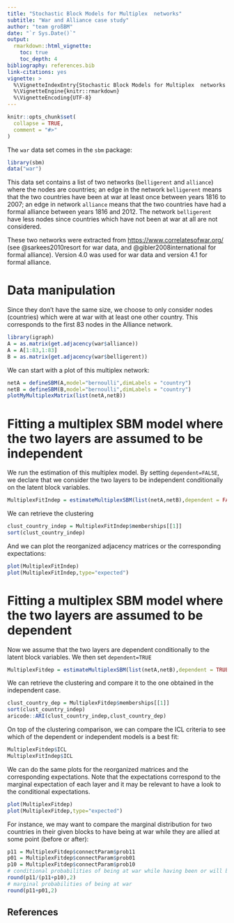```yaml
---
title: "Stochastic Block Models for Multiplex  networks"
subtitle: "War and Alliance case study"
author: "team großBM"
date: "`r Sys.Date()`"
output:
  rmarkdown::html_vignette:
    toc: true
    toc_depth: 4
bibliography: references.bib
link-citations: yes
vignette: >
  %\VignetteIndexEntry{Stochastic Block Models for Multiplex  networks : application}
  %\VignetteEngine{knitr::rmarkdown} 
  %\VignetteEncoding{UTF-8}
---
```


```r
knitr::opts_chunk$set(
  collapse = TRUE,
  comment = "#>"
)
```

The `war` data set comes in the `sbm` package:

```r
library(sbm)
data("war")
```

This data set contains a list of two networks (`belligerent` and `alliance`) where the nodes are countries; an edge in the network `belligerent` means that the two countries have been at war at least once between years 1816 to 2007; an edge in network `alliance` means that the two countries have had a formal alliance between years 1816 and 2012.  The network `belligerent` have less nodes since countries which have not been at war at all are not considered.

These two networks were extracted from [https://www.correlatesofwar.org/](https://www.correlatesofwar.org/) (see @sarkees2010resort for war data, and  @gibler2008international for formal alliance). Version 4.0 was used for war data and version 4.1 for formal alliance. 


# Data manipulation

Since they don't have the same size, we choose to only consider nodes (countries) which were at war with at least one other country. This corresponds to the first 83 nodes in the Alliance network.

```r
library(igraph)
A = as.matrix(get.adjacency(war$alliance))
A = A[1:83,1:83]
B = as.matrix(get.adjacency(war$belligerent))
```

We can start with a plot of this multiplex network:
```r
netA = defineSBM(A,model="bernoulli",dimLabels = "country") 
netB = defineSBM(B,model="bernoulli",dimLabels = "country")
plotMyMultiplexMatrix(list(netA,netB))
```

# Fitting a multiplex SBM model where the two layers are assumed to be independent

We run the estimation of this multiplex model. By setting `dependent=FALSE`,
we declare that we consider the two layers to be independent conditionally
on the latent block variables.

```r
MultiplexFitIndep = estimateMultiplexSBM(list(netA,netB),dependent = FALSE)
```

We can retrieve the clustering
```r
clust_country_indep = MultiplexFitIndep$memberships[[1]]
sort(clust_country_indep)
```

And we can plot the reorganized adjacency matrices or the corresponding expectations:
```r
plot(MultiplexFitIndep)
plot(MultiplexFitIndep,type="expected")
```


# Fitting a multiplex SBM model where the two layers are assumed to be dependent


Now we assume that the two layers are dependent conditionally to the latent block variables.
We then set `dependent=TRUE`
```r
MultiplexFitdep = estimateMultiplexSBM(list(netA,netB),dependent = TRUE,estimOptions = list(verbosity=0))
```
We can retrieve the clustering and compare it to the one obtained in the independent case.
```r
clust_country_dep = MultiplexFitdep$memberships[[1]]
sort(clust_country_indep)
aricode::ARI(clust_country_indep,clust_country_dep) 
```
On top of the clustering comparison, we can compare the ICL criteria to see which of the dependent or independent models is a best fit:
```r
MultiplexFitdep$ICL
MultiplexFitIndep$ICL
```



We can do the same plots for the reorganized matrices and the corresponding expectations.
Note that the expectations correspond to the marginal expectation of each layer and it may be relevant to have a look to the conditional expectations.
```r
plot(MultiplexFitdep)
plot(MultiplexFitdep,type="expected")
```

For instance, we may want to compare the marginal distribution for two countries in their given blocks to have being at war while they are allied at some point (before or after):
```r
p11 = MultiplexFitdep$connectParam$prob11
p01 = MultiplexFitdep$connectParam$prob01
p10 = MultiplexFitdep$connectParam$prob10
# conditional probabilities of being at war while having been or will be allied
round(p11/(p11+p10),2)
# marginal probabilities of being at war
round(p11+p01,2)
```





## References
